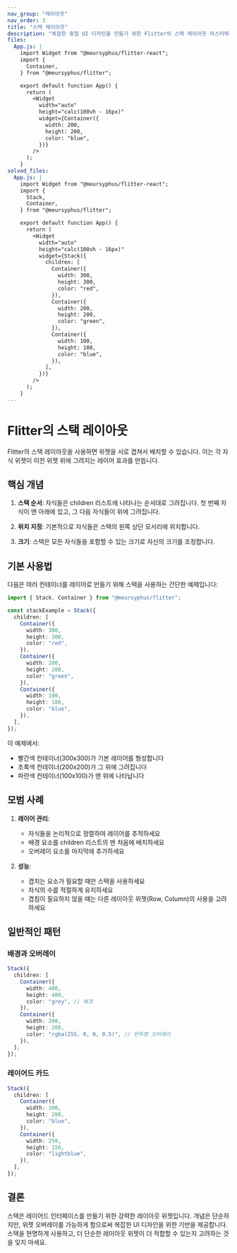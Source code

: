 ```yaml
---
nav_group: "레이아웃"
nav_order: 3
title: "스택 레이아웃"
description: "복잡한 중첩 UI 디자인을 만들기 위한 Flitter의 스택 레이아웃 마스터하기"
files:
  App.js: |
    import Widget from "@meursyphus/flitter-react";
    import {
      Container,
    } from "@meursyphus/flitter";

    export default function App() {
      return (
        <Widget
          width="auto"
          height="calc(100vh - 16px)"
          widget={Container({
            width: 200,
            height: 200,
            color: "blue",
          })}
        />
      );
    }
solved_files:
  App.js: |
    import Widget from "@meursyphus/flitter-react";
    import {
      Stack,
      Container,
    } from "@meursyphus/flitter";

    export default function App() {
      return (
        <Widget
          width="auto"
          height="calc(100vh - 16px)"
          widget={Stack({
            children: [
              Container({
                width: 300,
                height: 300,
                color: "red",
              }),
              Container({
                width: 200,
                height: 200,
                color: "green",
              }),
              Container({
                width: 100,
                height: 100,
                color: "blue",
              }),
            ],
          })}
        />
      );
    }
---
```


# Flitter의 스택 레이아웃

Flitter의 스택 레이아웃을 사용하면 위젯을 서로 겹쳐서 배치할 수 있습니다. 이는 각 자식 위젯이 이전 위젯 위에 그려지는 레이어 효과를 만듭니다.

## 핵심 개념

1. **스택 순서**: 자식들은 children 리스트에 나타나는 순서대로 그려집니다. 첫 번째 자식이 맨 아래에 있고, 그 다음 자식들이 위에 그려집니다.

2. **위치 지정**: 기본적으로 자식들은 스택의 왼쪽 상단 모서리에 위치합니다.

3. **크기**: 스택은 모든 자식들을 포함할 수 있는 크기로 자신의 크기를 조정합니다.

## 기본 사용법

다음은 여러 컨테이너를 레이어로 만들기 위해 스택을 사용하는 간단한 예제입니다:

```typescript
import { Stack, Container } from "@meursyphus/flitter";

const stackExample = Stack({
  children: [
    Container({
      width: 300,
      height: 300,
      color: "red",
    }),
    Container({
      width: 200,
      height: 200,
      color: "green",
    }),
    Container({
      width: 100,
      height: 100,
      color: "blue",
    }),
  ],
});
```

이 예제에서:

- 빨간색 컨테이너(300x300)가 기본 레이어를 형성합니다
- 초록색 컨테이너(200x200)가 그 위에 그려집니다
- 파란색 컨테이너(100x100)가 맨 위에 나타납니다

## 모범 사례

1. **레이어 관리**:

   - 자식들을 논리적으로 정렬하여 레이어를 추적하세요
   - 배경 요소를 children 리스트의 맨 처음에 배치하세요
   - 오버레이 요소를 마지막에 추가하세요

2. **성능**:
   - 겹치는 요소가 필요할 때만 스택을 사용하세요
   - 자식의 수를 적절하게 유지하세요
   - 겹침이 필요하지 않을 때는 다른 레이아웃 위젯(Row, Column)의 사용을 고려하세요

## 일반적인 패턴

### 배경과 오버레이

```typescript
Stack({
  children: [
    Container({
      width: 400,
      height: 400,
      color: "grey", // 배경
    }),
    Container({
      width: 200,
      height: 200,
      color: "rgba(255, 0, 0, 0.5)", // 반투명 오버레이
    }),
  ],
});
```

### 레이어드 카드

```typescript
Stack({
  children: [
    Container({
      width: 300,
      height: 200,
      color: "blue",
    }),
    Container({
      width: 250,
      height: 150,
      color: "lightblue",
    }),
  ],
});
```

## 결론

스택은 레이어드 인터페이스를 만들기 위한 강력한 레이아웃 위젯입니다. 개념은 단순하지만, 위젯 오버레이를 가능하게 함으로써 복잡한 UI 디자인을 위한 기반을 제공합니다. 스택을 현명하게 사용하고, 더 단순한 레이아웃 위젯이 더 적합할 수 있는지 고려하는 것을 잊지 마세요.

